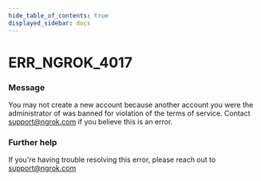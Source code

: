 ```yaml
---
hide_table_of_contents: true
displayed_sidebar: docs
---
```



# ERR_NGROK_4017

### Message

You may not create a new account because another account you were the administrator of was banned for violation of the terms of service. Contact support@ngrok.com if you believe this is an error.

<ErrorDetails error="err_ngrok_4017" />

### Further help

If you're having trouble resolving this error, please reach out to [support@ngrok.com](mailto:support@ngrok.com?subject=Help%20with%20ERR_NGROK_4017)
